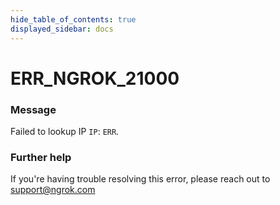 ```yaml
---
hide_table_of_contents: true
displayed_sidebar: docs
---
```



# ERR_NGROK_21000

### Message

Failed to lookup IP `IP`: `ERR`.

<ErrorDetails error="err_ngrok_21000" />

### Further help

If you're having trouble resolving this error, please reach out to [support@ngrok.com](mailto:support@ngrok.com?subject=Help%20with%20ERR_NGROK_21000)

